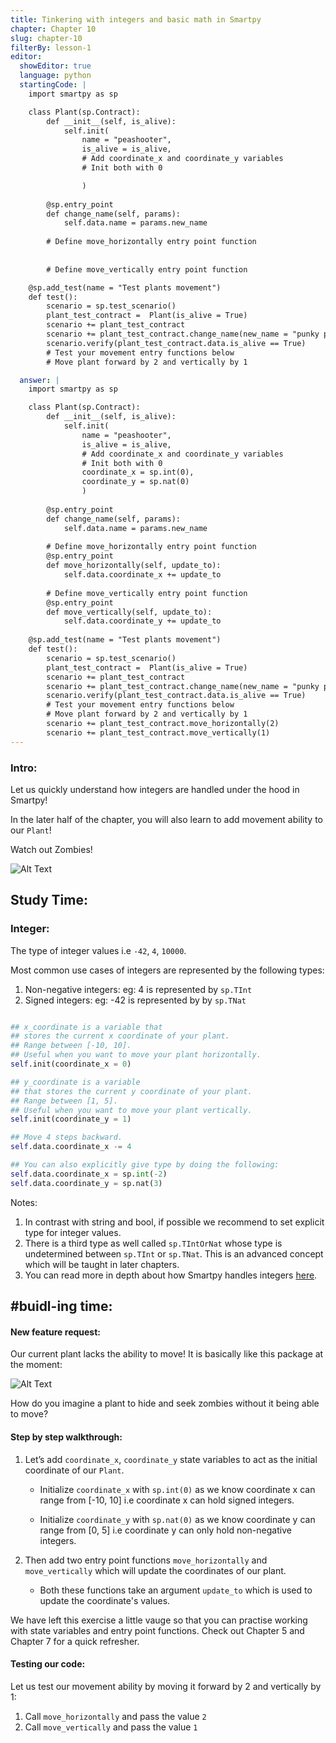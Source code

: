 ```yaml
---
title: Tinkering with integers and basic math in Smartpy
chapter: Chapter 10
slug: chapter-10
filterBy: lesson-1
editor:
  showEditor: true
  language: python
  startingCode: |
    import smartpy as sp

    class Plant(sp.Contract):
        def __init__(self, is_alive):
            self.init(
                name = "peashooter",
                is_alive = is_alive,
                # Add coordinate_x and coordinate_y variables
                # Init both with 0

                )
            
        @sp.entry_point
        def change_name(self, params): 
            self.data.name = params.new_name
        
        # Define move_horizontally entry point function
        
        
        # Define move_vertically entry point function

    @sp.add_test(name = "Test plants movement")
    def test():
        scenario = sp.test_scenario()
        plant_test_contract =  Plant(is_alive = True)
        scenario += plant_test_contract
        scenario += plant_test_contract.change_name(new_name = "punky peashooter")
        scenario.verify(plant_test_contract.data.is_alive == True)
        # Test your movement entry functions below
        # Move plant forward by 2 and vertically by 1

  answer: |  
    import smartpy as sp

    class Plant(sp.Contract):
        def __init__(self, is_alive):
            self.init(
                name = "peashooter",
                is_alive = is_alive,
                # Add coordinate_x and coordinate_y variables
                # Init both with 0
                coordinate_x = sp.int(0), 
                coordinate_y = sp.nat(0)
                )
        
        @sp.entry_point
        def change_name(self, params): 
            self.data.name = params.new_name
        
        # Define move_horizontally entry point function
        @sp.entry_point
        def move_horizontally(self, update_to):
            self.data.coordinate_x += update_to
        
        # Define move_vertically entry point function
        @sp.entry_point
        def move_vertically(self, update_to):
            self.data.coordinate_y += update_to
 
    @sp.add_test(name = "Test plants movement")
    def test():
        scenario = sp.test_scenario()
        plant_test_contract =  Plant(is_alive = True)
        scenario += plant_test_contract
        scenario += plant_test_contract.change_name(new_name = "punky peashooter")
        scenario.verify(plant_test_contract.data.is_alive == True)
        # Test your movement entry functions below
        # Move plant forward by 2 and vertically by 1
        scenario += plant_test_contract.move_horizontally(2)
        scenario += plant_test_contract.move_vertically(1)
---
```




### Intro: 
Let us quickly understand how integers are handled under the hood in Smartpy! 

In the later half of the chapter, you will also learn to add movement ability to our `Plant`! 

Watch out Zombies! 

![Alt Text](https://media.giphy.com/media/qSOGIn9rUZEuA/giphy.gif)
 

## Study Time: 

### Integer:
The type of integer values i.e `-42`, `4`, `10000`. 

Most common use cases of integers are represented by the following types: 

1. Non-negative integers: eg: 4 is represented by `sp.TInt`
2. Signed integers: eg: -42 is represented by by `sp.TNat`

```python

## x_coordinate is a variable that 
## stores the current x coordinate of your plant. 
## Range between [-10, 10]. 
## Useful when you want to move your plant horizontally. 
self.init(coordinate_x = 0)

## y_coordinate is a variable 
## that stores the current y coordinate of your plant. 
## Range between [1, 5].  
## Useful when you want to move your plant vertically.
self.init(coordinate_y = 1)

## Move 4 steps backward. 
self.data.coordinate_x -= 4  

## You can also explicitly give type by doing the following:
self.data.coordinate_x = sp.int(-2)
self.data.coordinate_y = sp.nat(3)
```

Notes: 

1. In contrast with string and bool, if possible we recommend to set explicit type for integer values. 
2. There is a third type as well called `sp.TIntOrNat` whose type is undetermined between `sp.TInt` or `sp.TNat`. This is an advanced concept which will be taught in later chapters. 
3. You can read more in depth about how Smartpy handles integers [here](https://smartpy.io/demo/reference.html#_integers). 

 

## #buidl-ing time:

#### New feature request: 

Our current plant lacks the ability to move! It is basically like this package at the moment: 

![Alt Text](https://media.giphy.com/media/TeinpBGRY5UOc/giphy.gif)


How do you imagine a plant to hide and seek zombies without it being able to move? 

#### Step by step walkthrough: 

1. Let’s add `coordinate_x`, `coordinate_y` state variables to act as the initial coordinate of our `Plant`.

    * Initialize `coordinate_x` with `sp.int(0)` as we know coordinate x can range from [-10, 10] i.e coordinate x can hold signed integers. 

    * Initialize `coordinate_y` with `sp.nat(0)` as we know coordinate y can range from [0, 5] i.e coordinate y can only hold non-negative integers. 

2. Then add two entry point functions `move_horizontally` and `move_vertically` which will update the coordinates of our plant. 
    * Both these functions take an argument `update_to`  which is used to update the coordinate's values. 

We have left this exercise a little vauge so that you can practise working with state variables and entry point functions. Check out Chapter 5 and Chapter 7 for a quick refresher.  


#### Testing our code: 

Let us test our movement ability by moving it forward by 2 and vertically by 1: 

1. Call `move_horizontally` and pass the value `2` 
2. Call `move_vertically` and pass the value `1`